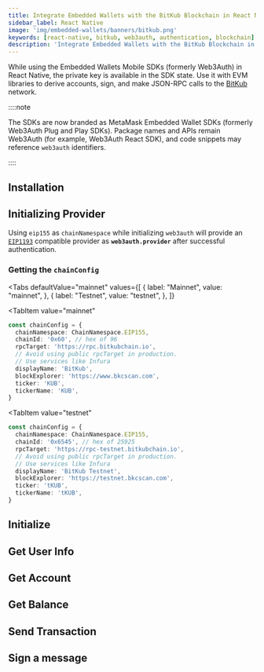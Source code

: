 ```yaml
---
title: Integrate Embedded Wallets with the BitKub Blockchain in React Native
sidebar_label: React Native
image: 'img/embedded-wallets/banners/bitkub.png'
keywords: [react-native, bitkub, web3auth, authentication, blockchain]
description: 'Integrate Embedded Wallets with the BitKub Blockchain in React Native | Embedded Wallets'
---
```



<SEO
  title="Integrate Embedded Wallets with the BitKub Blockchain in React Native"
  description="Integrate Embedded Wallets with the BitKub Blockchain in React Native | Embedded Wallets"
  image="https://docs.metamask.io/img/embedded-wallets/banners/bitkub.png"
  slug="/embedded-wallets/connect-blockchain/evm/bitkub/react-native"
/>

While using the Embedded Wallets Mobile SDKs (formerly Web3Auth) in React Native, the private key is available in the SDK state. Use it with EVM libraries to derive accounts, sign, and make JSON-RPC calls to the [BitKub](https://developers.bitkubchain.com/) network.

::::note

The SDKs are now branded as MetaMask Embedded Wallet SDKs (formerly Web3Auth Plug and Play SDKs). Package names and APIs remain Web3Auth (for example, Web3Auth React SDK), and code snippets may reference `web3auth` identifiers.

::::

## Installation

<InstallationSnippet />

## Initializing Provider

Using `eip155` as `chainNamespace` while initializing `web3auth` will provide an [`EIP1193`](https://eips.ethereum.org/EIPS/eip-1193) compatible provider as **`web3auth.provider`** after successful authentication.

### Getting the `chainConfig`

<Tabs
 defaultValue="mainnet"
  values={[
    { label: "Mainnet", value: "mainnet", },
    { label: "Testnet", value: "testnet", },
  ]}
>
<TabItem
  value="mainnet"
>

```typescript
const chainConfig = {
  chainNamespace: ChainNamespace.EIP155,
  chainId: '0x60', // hex of 96
  rpcTarget: 'https://rpc.bitkubchain.io',
  // Avoid using public rpcTarget in production.
  // Use services like Infura
  displayName: 'BitKub',
  blockExplorer: 'https://www.bkcscan.com',
  ticker: 'KUB',
  tickerName: 'KUB',
}
```

</TabItem>

<TabItem
  value="testnet"
>

```typescript
const chainConfig = {
  chainNamespace: ChainNamespace.EIP155,
  chainId: '0x6545', // hex of 25925
  rpcTarget: 'https://rpc-testnet.bitkubchain.io',
  // Avoid using public rpcTarget in production.
  // Use services like Infura
  displayName: 'BitKub Testnet',
  blockExplorer: 'https://testnet.bkcscan.com',
  ticker: 'tKUB',
  tickerName: 'tKUB',
}
```

</TabItem>
</Tabs>

## Initialize

<InitialisationSnippet />

## Get User Info

<UserInfoSnippet />

## Get Account

<GetAccountSnippet />

## Get Balance

<GetBalanceSnippet />

## Send Transaction

<SendTransactionSnippet />

## Sign a message

<SignMessageSnippet />

